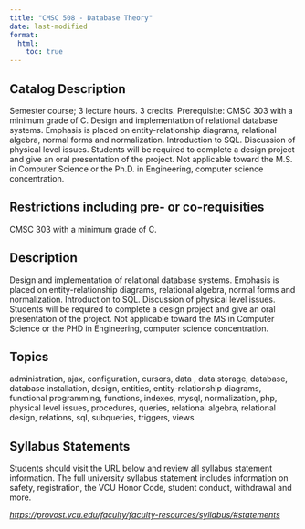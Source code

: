 ```yaml
---
title: "CMSC 508 - Database Theory"
date: last-modified
format:
  html:
    toc: true
---
```


## Catalog Description

Semester course; 3 lecture hours. 3 credits. Prerequisite: CMSC 303 with a minimum grade of C. Design and implementation of relational database systems. Emphasis is placed on entity-relationship diagrams, relational algebra, normal forms and normalization. Introduction to SQL. Discussion of physical level issues. Students will be required to complete a design project and give an oral presentation of the project. Not applicable toward the M.S. in Computer Science or the Ph.D. in Engineering, computer science concentration.


## Restrictions including pre- or co-requisities
 
CMSC 303 with a minimum grade of C.

## Description

Design and implementation of relational database systems. Emphasis is placed on entity-relationship diagrams, relational algebra, normal forms and normalization. Introduction to SQL. Discussion of physical level issues. Students will be required to complete a design project and give an oral presentation of the project. Not applicable toward the MS in Computer Science or the PHD in Engineering, computer science concentration.

## Topics

administration, ajax, configuration, cursors, data , data storage, database, database installation, design, entities, entity-relationship diagrams, functional programming, functions, indexes, mysql, normalization, php, physical level issues, procedures, queries, relational algebra, relational design, relations, sql, subqueries, triggers, views

## Syllabus Statements

Students should visit the URL below and review all syllabus statement information. The full university syllabus statement includes information on safety, registration, the VCU Honor Code, student conduct, withdrawal and more.

*<https://provost.vcu.edu/faculty/faculty-resources/syllabus/#statements>*


